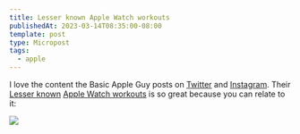 ```yaml
---
title: Lesser known Apple Watch workouts
publishedAt: 2023-03-14T08:35:00-08:00
template: post
type: Micropost
tags:
  - apple
---
```


I love the content the Basic Apple Guy posts on [Twitter](https://twitter.com/BasicAppleGuy) and [Instagram](https://www.instagram.com/thebasicappleguy/). Their [Lesser known](https://basicappleguy.com/basicappleblog/lesser-known-apple-watch-workouts-ii) [Apple Watch workouts](https://basicappleguy.com/basicappleblog/lesserknownapplewatchworkoutsi) is so great because you can relate to it:

<div className="full-width">
  <img src="/wp-content/uploads/2023/03/lesser-known-apple-watch-workouts.jpg" />
</div>
